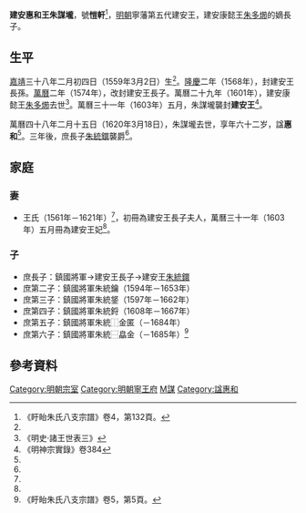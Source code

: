 '''建安惠和王朱謀壠'''{{BD|1559年|3月2日|1620年|3月18日|catIdx=Z朱}}，號'''愷軒'''<ref name=xy>《盱眙朱氏八支宗譜》卷4，第132頁。</ref>，[[明朝|明朝]]寧藩第五代建安王，建安康懿王[[朱多㸅|朱多㸅]]的嫡長子。

==生平==
[[嘉靖|嘉靖]]三十八年二月初四日（1559年3月2日）生<ref name=xy/>。[[隆慶_(明朝)|隆慶]]二年（1568年），封建安王長孫。[[萬曆|萬曆]]二年（1574年），改封建安王長子。萬曆二十九年（1601年），建安康懿王[[朱多㸅|朱多㸅]]去世<ref name=ms>《明史·諸王世表三》</ref>。萬曆三十一年（1603年）五月，朱謀壠襲封'''建安王'''<ref name=s384>《明神宗實錄》卷384</ref>。

萬曆四十八年二月十五日（1620年3月18日），朱謀壠去世，享年六十二岁，諡'''惠和'''<ref name=xy/>。三年後，庶長子[[朱統鐶|朱統鐶]]襲爵<ref name=ms/>。

==家庭==
===妻===
*王氏（1561年－1621年）<ref name=xy/>，初冊為建安王長子夫人，萬曆三十一年（1603年）五月冊為建安王妃<ref name=s384/>。

===子===
*庶長子：鎮國將軍→建安王長子→建安王[[朱統鐶|朱統鐶]]
*庶第二子：鎮國將軍朱統鑰（1594年－1653年）
*庶第三子：鎮國將軍朱統鋚（1597年－1662年）
*庶第四子：鎮國將軍朱統鋝（1608年－1667年）
*庶第五子：鎮國將軍朱統⿰金匿（－1684年）
*庶第六子：鎮國將軍朱統⿱皛金（－1685年）<ref>《盱眙朱氏八支宗譜》卷5，第5頁。</ref>

== 參考資料 ==
{{reflist|2}}

{{s-start}}
{{s-bef|before=父康懿王[[朱多㸅|朱多㸅]]}}
{{s-ttl|title=[[明朝藩王列表_(寧王系)#建安國|明建安國國王]]|years=1603年－1620年}}
{{s-aft|after=子[[朱統鐶|朱統鐶]]}}
{{end}}

[[Category:明朝宗室|Category:明朝宗室]]
[[Category:明朝寧王府|Category:明朝寧王府]]
[[Category:朱姓|M謀]]
[[Category:諡惠和|Category:諡惠和]]